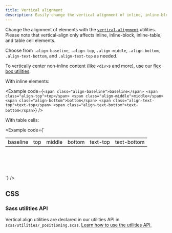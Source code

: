 ```yaml
---
title: Vertical alignment
description: Easily change the vertical alignment of inline, inline-block, inline-table, and table cell elements.
---
```


Change the alignment of elements with the [`vertical-alignment`](https://developer.mozilla.org/en-US/docs/Web/CSS/vertical-align) utilities. Please note that vertical-align only affects inline, inline-block, inline-table, and table cell elements.

Choose from `.align-baseline`, `.align-top`, `.align-middle`, `.align-bottom`, `.align-text-bottom`, and `.align-text-top` as needed.

To vertically center non-inline content (like `<div>`s and more), use our [flex box utilities]([[docsref:/utilities/flex#align-items]]).

With inline elements:

<Example code={`<span class="align-baseline">baseline</span>
<span class="align-top">top</span>
<span class="align-middle">middle</span>
<span class="align-bottom">bottom</span>
<span class="align-text-top">text-top</span>
<span class="align-text-bottom">text-bottom</span>`} />

With table cells:

<Example code={`<table style="height: 100px;">
    <tbody>
      <tr>
        <td class="align-baseline">baseline</td>
        <td class="align-top">top</td>
        <td class="align-middle">middle</td>
        <td class="align-bottom">bottom</td>
        <td class="align-text-top">text-top</td>
        <td class="align-text-bottom">text-bottom</td>
      </tr>
    </tbody>
  </table>`} />

## CSS

### Sass utilities API

Vertical align utilities are declared in our utilities API in `scss/utilities/_positioning.scss`. [Learn how to use the utilities API.]([[docsref:/utilities/api#using-the-api]])

<ScssDocs name="utils-vertical-align" file="scss/utilities/_positioning.scss" />
